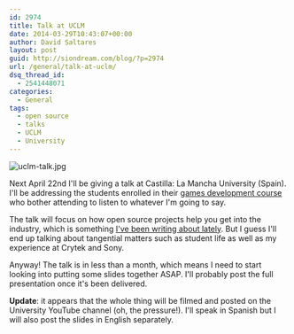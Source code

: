```yaml
---
id: 2974
title: Talk at UCLM
date: 2014-03-29T10:43:07+00:00
author: David Saltares
layout: post
guid: http://siondream.com/blog/?p=2974
url: /general/talk-at-uclm/
dsq_thread_id:
  - 2541448071
categories:
  - General
tags:
  - open source
  - talks
  - UCLM
  - University
---
```


![uclm-talk.jpg](/img/wp/uclm-talk.webp)

Next April 22nd I'll be giving a talk at Castilla: La Mancha University (Spain). I'll be addressing the students enrolled in their [games development course](http://www.cursodesarrollovideojuegos.com/) who bother attending to listen to whatever I'm going to say.

The talk will focus on how open source projects help you get into the industry, which is something [I've been writing about lately](/computing/contribute-back-to-open-source-projects/). But I guess I'll end up talking about tangential matters such as student life as well as my experience at Crytek and Sony.

Anyway! The talk is in less than a month, which means I need to start looking into putting some slides together ASAP. I'll probably post the full presentation once it's been delivered.

**Update**: it appears that the whole thing will be filmed and posted on the University YouTube channel (oh, the pressure!). I'll speak in Spanish but I will also post the slides in English separately.
